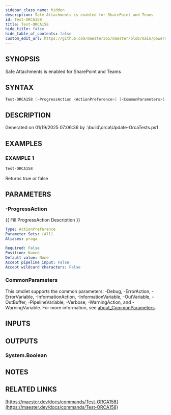 ```yaml
---
sidebar_class_name: hidden
description: Safe Attachments is enabled for SharePoint and Teams
id: Test-ORCA158
title: Test-ORCA158
hide_title: false
hide_table_of_contents: false
custom_edit_url: https://github.com/maester365/maester/blob/main/powershell/public/Test-ORCA158.ps1
---
```


## SYNOPSIS

Safe Attachments is enabled for SharePoint and Teams

## SYNTAX

```powershell
Test-ORCA158 [-ProgressAction <ActionPreference>] [<CommonParameters>]
```

## DESCRIPTION

Generated on 01/19/2025 07:06:36 by .\build\orca\Update-OrcaTests.ps1

## EXAMPLES

### EXAMPLE 1

```powershell
Test-ORCA158
```

Returns true or false

## PARAMETERS

### -ProgressAction

\{\{ Fill ProgressAction Description \}\}

```yaml
Type: ActionPreference
Parameter Sets: (All)
Aliases: proga

Required: False
Position: Named
Default value: None
Accept pipeline input: False
Accept wildcard characters: False
```

### CommonParameters

This cmdlet supports the common parameters: -Debug, -ErrorAction, -ErrorVariable, -InformationAction, -InformationVariable, -OutVariable, -OutBuffer, -PipelineVariable, -Verbose, -WarningAction, and -WarningVariable. For more information, see [about_CommonParameters](http://go.microsoft.com/fwlink/?LinkID=113216).

## INPUTS

## OUTPUTS

### System.Boolean

## NOTES

## RELATED LINKS

[https://maester.dev/docs/commands/Test-ORCA158](https://maester.dev/docs/commands/Test-ORCA158)
